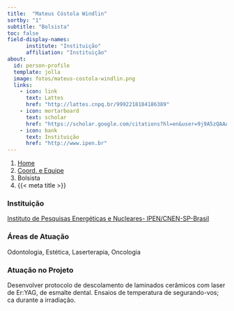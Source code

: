 ```yaml
---
title:  "Mateus Cóstola Windlin"
sortby: "1"
subtitle: "Bolsista"
toc: false
field-display-names:
      institute: "Instituição"
      affiliation: "Instituição"
about:
  id: person-profile
  template: jolla
  image: fotos/mateus-costola-windlin.png
  links:
    - icon: link
      text: Lattes
      href: "http://lattes.cnpq.br/9992218184186389"
    - icon: mortarboard
      text: scholar
      href: "https://scholar.google.com/citations?hl=en&user=9j9A5zQAAAAJ"
    - icon: bank
      text: Instituição
      href: "http://www.ipen.br"
---
```


```{=html}
<nav aria-label="breadcrumb">
  <ol class="breadcrumb">
    <li class="breadcrumb-item"><a href="../../index.html">Home</a></li>
    <li class="breadcrumb-item"><a href="../coord-equipe.html">Coord. e Equipe</a></li>
    <li class="breadcrumb-item active">Bolsista</li>
    <li class="breadcrumb-item active" aria-current="page">{{< meta title >}}</li>
  </ol>
</nav>
```
:::{#person-profile}
:::

### Instituição

[Instituto de Pesquisas Energéticas e Nucleares- IPEN/CNEN-SP-Brasil](http://www.ipen.br)

### Áreas de Atuação

Odontologia, Estética, Laserterapia, Oncologia

### Atuação no Projeto

Desenvolver protocolo de descolamento de laminados cerâmicos com laser de Er:YAG, de esmalte dental. Ensaios de temperatura de segurando-vos; ca durante a irradiação.
